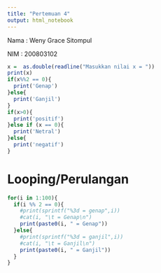 ---
title: "Pertemuan 4"
output: html_notebook
---

Nama : Weny Grace Sitompul

NIM : 200803102
```{r}
x =  as.double(readline("Masukkan nilai x = "))
print(x)
if(x%%2 == 0){
  print('Genap')
}else{
  print('Ganjil')
}
if(x>0){
  print('positif')
}else if (x == 0){
  print('Netral')
}else{
  print('negatif')
}
```
# Looping/Perulangan
```{r}
for(i in 1:100){
  if(i %% 2 == 0){
    #print(sprintf("%3d = genap",i))
    #cat(i, "\t = Genap\n")
    print(paste0(i, " = Genap"))
  }else{
    #print(sprintf("%3d = ganjil",i))
    #cat(i, "\t = Ganjil\n")
    print(paste0(i, " = Ganjil"))
  }
}
```

